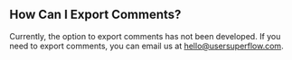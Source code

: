 ## How Can I Export Comments?

Currently, the option to export comments has not been developed. If you need to export comments, you can email us at hello@usersuperflow.com.
